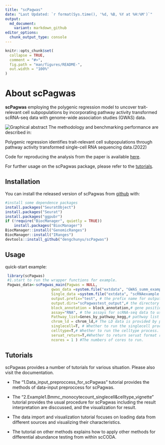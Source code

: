```yaml
---
title: "scPagwas"
date: "Last Updated: `r format(Sys.time(), '%d, %B, %Y at %H:%M')`"
output:
  md_document:
    variant: markdown_github
editor_options:
  chunk_output_type: console
---
```


```r
knitr::opts_chunk$set(
  collapse = TRUE,
  comment = "#>",
  fig.path = "man/figures/README-",
  out.width = "100%"
)
```

# About scPagwas

**scPagwas** employing the polygenic regression model to uncover trait-relevant cell subpopulations by incorporating pathway activity transformed scRNA-seq data with genome-wide association studies (GWAS) data.

![Graphical abstract](./docs/reference/figures/Figures_1.jpg)
The methodology and benchmarking performance are described in:

Polygenic regression identifies trait-relevant cell subpopulations through pathway activity transformed single-cell RNA sequencing data.(2022)


Code for reproducing the analysis from the paper is available [here](https://github.com/dengchunyu/scPagwas_reproduce).

For further usage on the scPagwas package, please refer to the [tutorials](https://dengchunyu.github.io/scPagwas/).

## Installation

You can install the released version of scPagwas from [github](https://github.com/dengchunyu/scPagwas) with:

``` r
#install some dependence packages
install.packages("SeuratObject")
install.packages("Seurat")
install.packages("ggpubr")
if (!require("BiocManager", quietly = TRUE))
    install.packages("BiocManager")
BiocManager::install("GenomicRanges")
BiocManager::install("IRanges")
devtools::install_github("dengchunyu/scPagwas")
```

## Usage 
quick-start example:
```r
 library(scPagwas)
 #1.start to run the wrapper functions for example.
 Pagwas_data<-scPagwas_main(Pagwas = NULL,
                     gwas_data =system.file("extdata", "GWAS_summ_example.txt", package = "scPagwas"), # The GWAS Summary statistics files 
                     Single_data =system.file("extdata", "scRNAexample.rds", package = "scPagwas"),# scRNA-seq data in seruat format with "RNA" assays and normalized.
                     output.prefix="test", # the prefix name for output files
                     output.dirs="scPagwastest_output",# the directory file's name for output
                     block_annotation = block_annotation,# gene position in chromosome is provided by package.
                     assay="RNA", # the assays for scRNA-seq data to use.
                     Pathway_list=Genes_by_pathway_kegg,# pathway list is provided by package, including gene symbols.
                     chrom_ld = chrom_ld,# The LD data is provided by package.
                     singlecell=T, # Whether to run the singlecell process.
                     celltype=T,# Whether to run the celltype process.
                     seruat_return=T,#Whether to return seruat format result.
                     ncores = 1 ) #The numbers of cores to run.
```

## Tutorials

scPagwas provides a number of tutorials for various situation. Please also visit the documentation.

- The "1.Data_input_preproccess_for_scPagwas" tutorial provides the methods of data-input preproccess for scPagwas.

- The "2.Example1.Bmmc_monocytecount_singlecell&celltype_vignette" tutorial provides the usual  procedure for scPagwas including the result interpretation are disccussed, and the visualization for result.

- The data import and visualization tutorial focuses on loading data from different sources and visualizing their characteristics.

- The tutorial on other methods explains how to apply other methods for differential abundance testing from within scCODA.
